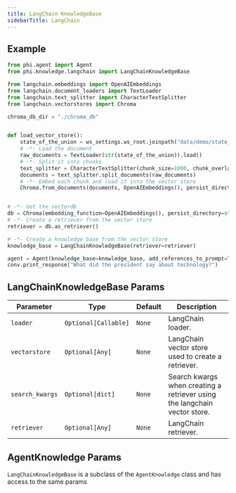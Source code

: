 ```yaml
---
title: LangChain KnowledgeBase
sidebarTitle: LangChain
---
```


## Example

```python langchain_kb.py
from phi.agent import Agent
from phi.knowledge.langchain import LangChainKnowledgeBase

from langchain.embeddings import OpenAIEmbeddings
from langchain.document_loaders import TextLoader
from langchain.text_splitter import CharacterTextSplitter
from langchain.vectorstores import Chroma

chroma_db_dir = "./chroma_db"


def load_vector_store():
    state_of_the_union = ws_settings.ws_root.joinpath("data/demo/state_of_the_union.txt")
    # -*- Load the document
    raw_documents = TextLoader(str(state_of_the_union)).load()
    # -*- Split it into chunks
    text_splitter = CharacterTextSplitter(chunk_size=1000, chunk_overlap=0)
    documents = text_splitter.split_documents(raw_documents)
    # -*- Embed each chunk and load it into the vector store
    Chroma.from_documents(documents, OpenAIEmbeddings(), persist_directory=str(chroma_db_dir))


# -*- Get the vectordb
db = Chroma(embedding_function=OpenAIEmbeddings(), persist_directory=str(chroma_db_dir))
# -*- Create a retriever from the vector store
retriever = db.as_retriever()

# -*- Create a knowledge base from the vector store
knowledge_base = LangChainKnowledgeBase(retriever=retriever)

agent = Agent(knowledge_base=knowledge_base, add_references_to_prompt=True)
conv.print_response("What did the president say about technology?")
```

## LangChainKnowledgeBase Params

| Parameter | Type | Default | Description |
| --- | --- | --- | --- |
| `loader` | `Optional[Callable]` | `None` | LangChain loader. |
| `vectorstore` | `Optional[Any]` | `None` | LangChain vector store used to create a retriever. |
| `search_kwargs` | `Optional[dict]` | `None` | Search kwargs when creating a retriever using the langchain vector store. |
| `retriever` | `Optional[Any]` | `None` | LangChain retriever. |

## AgentKnowledge Params

`LangChainKnowledgeBase` is a subclass of the `AgentKnowledge` class and has access to the same params

<Snippet file="kb-base-reference.mdx" />

